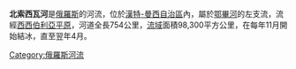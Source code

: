 {{Unreferenced|time=2017-07-10T18:57:19+00:00}}
'''北索西瓦河'''是[[俄羅斯|俄羅斯]]的河流，位於[[漢特-曼西自治區|漢特-曼西自治區]]內，屬於[[鄂畢河|鄂畢河]]的左支流，流經[[西西伯利亞平原|西西伯利亞平原]]，河道全長754公里，[[流域|流域]]面積98,300平方公里，在每年11月開始結冰，直至翌年4月。

{{鄂畢河}}

[[Category:俄羅斯河流|Category:俄羅斯河流]]

{{Russia-geo-stub}}